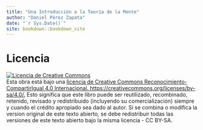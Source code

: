 ```yaml
--- 
title: "Una Introducción a la Teoría de la Mente"
author: "Daniel Pérez Zapata"
date: "`r Sys.Date()`"
site: bookdown::bookdown_site
---
```


# Licencia {-}

```{=html}
<a rel="license" href="http://creativecommons.org/licenses/by-sa/4.0/"><img alt="Licencia de Creative Commons" style="border-width:0" src="https://i.creativecommons.org/l/by-sa/4.0/88x31.png" /></a><br />Esta obra está bajo una <a rel="license" href="http://creativecommons.org/licenses/by-sa/4.0/">licencia de Creative Commons Reconocimiento-CompartirIgual 4.0 Internacional.  https://creativecommons.org/licenses/by-sa/4.0/.</a> Esto significa que este libro puede ser reutilizado, recombinado, retenido, revisado y redistribuido (incluyendo su comercialización) siempre y cuando el crédito apropiado sea dado al autor. Si se combina o modifica la version original de este texto abierto, se debe redistribuir todas las versiones de este texto abierto bajo la misma licencia - CC BY-SA.
```